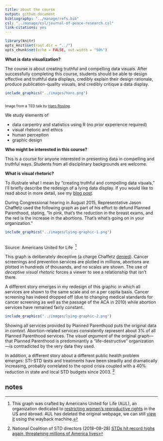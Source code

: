 ```yaml
---
title: about the course
output: github_document
bibliography: "../manage/refs.bib" 
csl: "../manage/csl/journal-of-peace-research.csl"
link-citations: yes
---
```


```r
library(knitr)
opts_knit$set(root.dir = "../")
opts_chunk$set(echo = FALSE, out.width = "50%")
```



**What is data visualization?**

The course is about creating truthful and compelling data visuals. After successfully completing this course, students should be able to design effective and truthful data displays, credibly explain their design rationale, produce publication-quality visuals, and credibly critique a data display.

```r
include_graphics("../images/hans.png")
```
<small><br>Image from a TED talk by [Hans Rosling](https://www.ted.com/talks/hans_rosling_shows_the_best_stats_you_ve_ever_seen#t-270297).</small>

We study elements of 

- data carpentry and statistics using R (no prior experience required)
- visual rhetoric and ethics 
- human perception 
- graphic design 




**Who might be interested in this course?** 

This is a course for anyone interested in presenting data in compelling and truthful ways. Students from all disciplinary backgrounds are welcome. 





**What is  visual rhetoric?** 

To illustrate what I mean by "creating truthful and compelling data visuals," I'll briefly describe the redesign of a lying data display.  If you would like to read about in more detail, see my [blog post](http://www.graphdoctor.com/archives/1248).

During  Congressional hearing in August 2015, Representative Jason Chaffetz used the following graph as part of his effort to defund Planned Parenthood, stating, "In pink, that's the reduction in the breast exams, and the red is the increase in the abortions. That’s what's going on in your organization."    

```r
include_graphics("../images/lying-graphic-1.png")
```
<br>Source: Americans United for Life &nbsp;[^1]

[^1]:This graph was crafted by Americans United for Life (AUL), an organization dedicated to [restricting women’s reproductive rights](https://www.theatlantic.com/politics/archive/2015/07/what-pro-life-activists-really-want/398297/) in the US and abroad. AUL has deleted the original webpage, we can still [view it](https://web.archive.org/web/20151005054733/http://www.aul.org/new-leviathan/) using the wayback machine.


This graph is deliberately deceptive (a charge Chaffetz [denied](https://talkingpointsmemo.com/livewire/jason-chaffetz-planned-parenthood-cnn)). Cancer screenings and prevention services are plotted in millions, abortions are plotted in hundreds of thousands, and no scales are shown. The use of *deceptive visual rhetoric* forces a viewer to see a relationship that isn’t there. 

A different story emerges in my redesign of this graphic in which all services  are shown to the same scale and on a per capita basis. Cancer screening has indeed dropped off (due to changing medical standards for cancer screening as well as the passage of the ACA in 2010) while abortion services have remained fairly constant. 

```r
include_graphics("../images/lying-graphic-2.png")
```

Showing all services provided by Planned Parenthood puts the original data *in context*. Abortion-related services consistently represent about 3% of all   Planned Parenthood services.  The *visual argument* of the original graph---that Planned Parenthood is predominantly a “life-destructive” organization---is contradicted by the very data they used.

In addition, a different story about a different public health problem emerges: STI-STD tests and treatments have been steadily and dramatically increasing, probably correlated to the opiod crisis coupled with a 40% reduction in state and local STD budgets since 2003.&nbsp;[^2] 

[^2]: National Coalition of STD directors (2018--08--28) [STDs hit record highs again, threatening millions of America lives](http://www.ncsddc.org/stds-hit-record-highs-again-threatening-millions-of-american-lives/)
 

## notes


